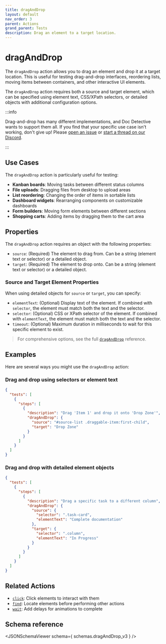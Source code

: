 ```yaml
---
title: dragAndDrop
layout: default
nav_order: 3
parent: Actions
grand_parent: Tests
description: Drag an element to a target location.
---
```



# dragAndDrop

The `dragAndDrop` action allows you to drag an element and drop it at a target location. This is useful for testing drag-and-drop interfaces, reordering lists, moving items between containers, and other interactive UI elements.

The `dragAndDrop` action requires both a source and target element, which can be specified using element text, CSS/XPath selectors, or detailed objects with additional configuration options.

:::info

Drag-and-drop has many different implementations, and Doc Detective wants to support them all. If you find that your specific use case isn't working, don't give up! Please [open an issue](https://github.com/doc-detective/doc-detective/issues) or [start a thread on our Discord](https://discord.gg/2M7wXEThfF).

:::

## Use Cases

The `dragAndDrop` action is particularly useful for testing:

- **Kanban boards**: Moving tasks between different status columns
- **File uploads**: Dragging files from desktop to upload areas
- **List reordering**: Changing the order of items in sortable lists
- **Dashboard widgets**: Rearranging components on customizable dashboards
- **Form builders**: Moving form elements between different sections
- **Shopping carts**: Adding items by dragging them to the cart area

## Properties

The `dragAndDrop` action requires an object with the following properties:

- `source`: (Required) The element to drag from. Can be a string (element text or selector) or a detailed object.
- `target`: (Required) The element to drop onto. Can be a string (element text or selector) or a detailed object.

### Source and Target Element Properties

When using detailed objects for `source` or `target`, you can specify:

- `elementText`: (Optional) Display text of the element. If combined with `selector`, the element must match both the text and the selector.
- `selector`: (Optional) CSS or XPath selector of the element. If combined with `elementText`, the element must match both the text and the selector.
- `timeout`: (Optional) Maximum duration in milliseconds to wait for this specific element to exist.

> For comprehensive options, see the full [`dragAndDrop`](/docs/references/schemas/draganddrop) reference.

## Examples

Here are several ways you might use the `dragAndDrop` action:

### Drag and drop using selectors or element text

```json
{
  "tests": [
    {
      "steps": [
        {
          "description": "Drag 'Item 1' and drop it onto 'Drop Zone'",
          "dragAndDrop": {
            "source": "#source-list .draggable-item:first-child",
            "target": "Drop Zone"
          }
        }
      ]
    }
  ]
}
```

### Drag and drop with detailed element objects

```json
{
  "tests": [
    {
      "steps": [
        {
          "description": "Drag a specific task to a different column",
          "dragAndDrop": {
            "source": {
              "selector": ".task-card",
              "elementText": "Complete documentation"
            },
            "target": {
              "selector": ".column",
              "elementText": "In Progress"
            }
          }
        }
      ]
    }
  ]
}
```

## Related Actions

- [`click`](/docs/get-started/actions/click): Click elements to interact with them
- [`find`](/docs/get-started/actions/find): Locate elements before performing other actions
- [`wait`](/docs/get-started/actions/wait): Add delays for animations to complete

## Schema reference

<JSONSchemaViewer schema={ schemas.dragAndDrop_v3 } />
